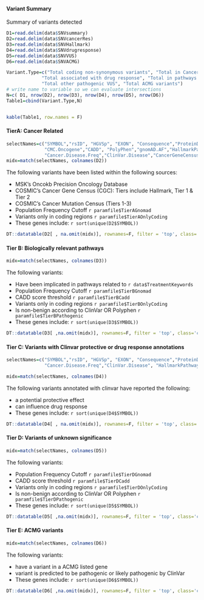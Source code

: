 #### Variant Summary

Summary of variants detected

```r
D1=read.delim(data$SNVsummary)
D2=read.delim(data$SNVcancerRes)
D3=read.delim(data$SNVHallmark)
D4=read.delim(data$SNVdrugresponse)
D5=read.delim(data$SNVVUS)
D6=read.delim(data$SNVACMG)

Variant.Type=c("Total coding non-synonymous variants", "Total in Cancer Gene Census",
             "Total associated with drug response", "Total in pathways of interest",
             "Total other pathogenic VUS", "Total ACMG variants")
# write name to variable so we can evaluate intersections
N=c( D1, nrow(D2), nrow(D3), nrow(D4), nrow(D5), nrow(D6))
Table1=cbind(Variant.Type,N)


kable(Table1, row.names = F)
```

#### TierA: Cancer Related

```r
selectNames=c("SYMBOL","rsID", "HGVSp",	"EXON",	"Consequence","ProteinDomain",
              "CMC.Oncogene","CADD", "PolyPhen","gnomAD.AF","HallmarkPathways",
              "Cancer.Disease.Freq","ClinVar.Disease","CancerGeneCensus.Tier", "UserGeneList","VAF",	 "ClinVar.Sig", "Genotype", "Depth", "CHROM",	"POS","HGVSc", "MGRB.AF","CancerMutationCensus.Tier" )
midx=match(selectNames, colnames(D2))
```

The following variants have been listed within the following sources:

* MSK's Oncokb Precision Oncology Database
* COSMIC's Cancer Gene Census (CGC): Tiers include Hallmark, Tier 1 & Tier 2 
* COSMIC's Cancer Mutation Census (Tiers 1-3) 
* Population Frequency Cutoff `r paramfile$TierAGnomad`
* Variants only in coding regions `r paramfile$TierAOnlyCoding`
* These genes include: `r sort(unique(D2$SYMBOL))`

```r
DT::datatable(D2[ , na.omit(midx)], rownames=F, filter = 'top', class='cell-border stripe',extensions="Buttons", options=list(dom="Bfrtip",scoller = TRUE, pageLength = 5,  buttons=c(I('colvis'),'csv', 'excel'), columnDefs = list(list(visible=FALSE, targets=c(13: length(na.omit(midx))-1)))))
```


#### Tier B: Biologically relevant pathways


```r
midx=match(selectNames, colnames(D3))
```

The following variants:

* Have been implicated in pathways related to `r data$TreatmentKeywords`
* Population Frequency Cutoff `r paramfile$TierBGnomad`
* CADD score threshold `r paramfile$TierBCadd`
* Variants only in coding regions `r paramfile$TierBOnlyCoding`
* Is non-benign according to ClinVar OR Polyphen `r paramfile$TierBPathogenic`
* These genes include: `r sort(unique(D3$SYMBOL))`

```r
DT::datatable(D3[ ,na.omit(midx)], rownames=F, filter = 'top', class='cell-border stripe',extensions="Buttons", options=list(dom="Bfrtip",scoller = TRUE, pageLength = 10,  buttons=c(I('colvis'),'csv', 'excel'), columnDefs = list(list(visible=FALSE, targets=c(11: length(na.omit(midx))-1)))))

```

#### Tier C: Variants with Clinvar protective or drug response annotations

```r
selectNames=c("SYMBOL","rsID", "HGVSp",	"EXON",	"Consequence","ProteinDomain","CADD", "PolyPhen", "gnomAD.AF", "CancerGeneCensus.Tier",
              "Cancer.Disease.Freq","ClinVar.Disease", "HallmarkPathways","UserGeneList", "VAF",  "ClinVar.Sig","Genotype", "Depth", "CHROM",	"POS","HGVSc","CancerMutationCensus.Tier" , "MGRB.AF" )

midx=match(selectNames, colnames(D4))
```

The following variants annotated with clinvar have reported the following:

* a potential protective effect
* can influence drug response
* These genes include: `r sort(unique(D4$SYMBOL))`

```r
DT::datatable(D4[ , na.omit(midx)], rownames=F, filter = 'top', class='cell-border stripe',extensions="Buttons", options=list(dom="Bfrtip",scoller = TRUE, pageLength = 5,  buttons=c(I('colvis'),'csv', 'excel'), columnDefs = list(list(visible=FALSE, targets=c(12:length(na.omit(midx))-1)))))
```

#### Tier D: Variants of unknown significance

```r
midx=match(selectNames, colnames(D5))
```

The following variants:

* Population Frequency Cutoff `r paramfile$TierDGnomad`
* CADD score threshold `r paramfile$TierDCadd`
* Variants only in coding regions `r paramfile$TierDOnlyCoding`
* Is non-benign according to ClinVar OR Polyphen `r paramfile$TierDPathogenic`
* These genes include: `r sort(unique(D5$SYMBOL))`

```r
DT::datatable(D5[ ,na.omit(midx)], rownames=F, filter = 'top', class='cell-border stripe',extensions="Buttons", options=list(dom="Bfrtip",scoller = TRUE, pageLength = 5,  buttons=c(I('colvis'),'csv', 'excel'), columnDefs = list(list(visible=FALSE, targets=c(12:length(na.omit(midx))-1)))))
```

#### Tier E: ACMG variants

```r
midx=match(selectNames, colnames(D6))
```

The following variants:

* have a variant in a ACMG listed gene 
* variant is predicted to be pathogenic or likely pathogenic by ClinVar
* These genes include: `r sort(unique(D6$SYMBOL))`

```r
DT::datatable(D6[ ,na.omit(midx)], rownames=F, filter = 'top', class='cell-border stripe',extensions="Buttons", options=list(dom="Bfrtip",scoller = TRUE, pageLength = 5,  buttons=c(I('colvis'),'csv', 'excel'), columnDefs = list(list(visible=FALSE, targets=c(12:length(na.omit(midx))-1)))))
```


